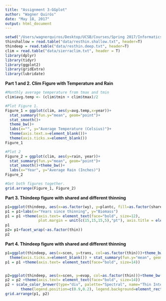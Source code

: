 ```yaml
---
title: "Assignment 3-GGplot"
author: "Wagner Quirós"
date: "May 18, 2017"
output: html_document
---
```


```r
setwd("/Users/wagnerquiros/Desktop/UCSB/Courses/Spring 2017/Informatics/Assignments_ESM262/esm262/docs/wk04_ggplot")
thinshallow = read.table("data/resthin.shallow.txt", header=T)
thindeep = read.table("data/resthin.deep.txt", header=T)
clim = read.table("data/sierraclim.txt", header = T)
library(dplyr)
library(tidyr)
library(ggplot2)
library(gridExtra)
library(lubridate)
```


**Part 1 and 2. Clim Figure with Temperature and Rain**

```r
#Monthly average temperature from tmax and tmin
clim$avg.temp <- (clim$tmin + clim$tmax)/2

#Plot Figure 1.
Figure_1 = ggplot(clim, aes(y=avg.temp,x=year))+
  stat_summary(fun.y="mean", geom="point")+
  stat_smooth()+
  theme_bw()+
  labs(x="", y="Average Temperature (Celsius)")+
  theme(axis.text.x=element_blank())+
  theme(axis.ticks.x=element_blank())
Figure_1

#Plot 2
Figure_2 = ggplot(clim, aes(y=rain, year))+
  stat_summary(fun.y="mean", geom="point")+
  stat_smooth()+theme_bw()+
  labs(x="Year", y="Average Rain (Inches)")
Figure_2

#Get both figures together.
grid.arrange(Figure_1, Figure_2)
```

**Part 3. Thindeep figure with shared and different thinning**


```r
p1=ggplot(thindeep, aes(x=as.factor(wy), y=plantc, fill=as.factor(shared)))+geom_boxplot() +theme_bw()
p1 = p1+labs(x="Years since thinning", y="Biomass")
p1 = p1 +theme(axis.text= element_text(face="bold", size=12), 
               plot.margin = unit(c(15,15,15,5),"pt"), axis.title = element_text(size=12))
p1
p2= p1+facet_wrap(~as.factor(thin))
p2
```

**Part 4. Thindeep figure with shared and different thinning**
```r

p1=ggplot(thindeep, aes(x=scen, y=trans, col=as.factor(thin)))+theme_bw()+labs(x="", y="Transpiration") + theme(axis.text.x=element_blank())+
  theme(axis.ticks.x=element_blank()) + stat_summary(fun.y="mean", geom="line")
p1 = p1 +theme(axis.text= element_text(face="bold", size=14))


p2=ggplot(thindeep, aes(x=scen, y=evap, col=as.factor(thin)))+theme_bw()+labs(x="Year", y="Evaporation") + stat_summary(fun.y="mean", geom="line")
p2 = p2 +theme(axis.text= element_text(face="bold", size=14))
p2 + scale_color_brewer(type="div", palette="Spectral", name="Thin Intensity", labels=lnms) +
       theme(legend.position=c(0.9,0.2), legend.background=element_rect(fill="seashell2")) 
grid.arrange(p1, p2)
```























